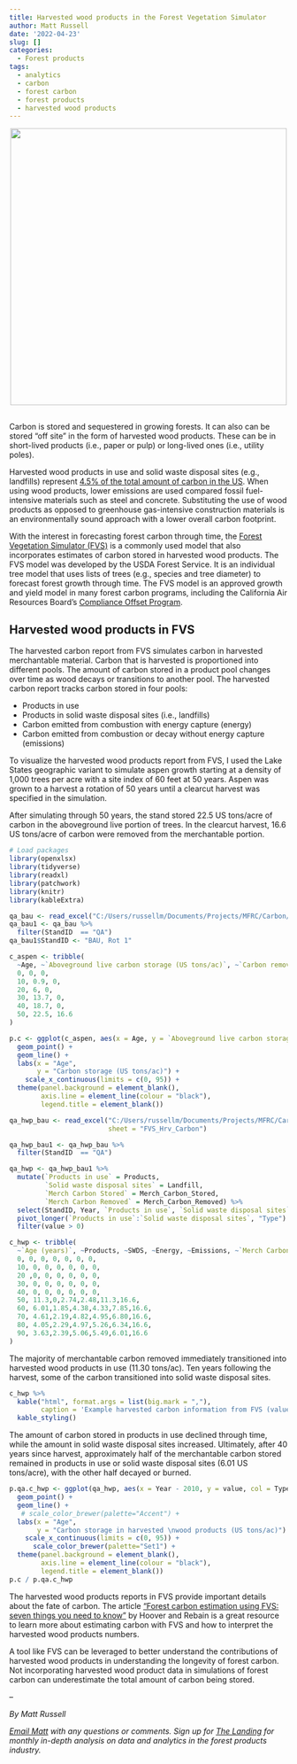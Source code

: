 ```yaml
---
title: Harvested wood products in the Forest Vegetation Simulator
author: Matt Russell
date: '2022-04-23'
slug: []
categories:
  - Forest products
tags:
  - analytics
  - carbon
  - forest carbon
  - forest products
  - harvested wood products
---
```


<center>

![](wood.jpg){width=500px}

</center>

##

Carbon is stored and sequestered in growing forests. It can also can be stored “off site” in the form of harvested wood products. These can be in short-lived products (i.e., paper or pulp) or long-lived ones (i.e., utility poles). 

Harvested wood products in use and solid waste disposal sites (e.g., landfills) represent [4.5% of the total amount of carbon in the US](https://arbor-analytics.com/post/2021-05-15-harvested-wood-products-an-increasing-contributor-to-us-carbon-storage/). When using wood products, lower emissions are used compared fossil fuel-intensive materials such as steel and concrete. Substituting the use of wood products as opposed to greenhouse gas-intensive construction materials is an environmentally sound approach with a lower overall carbon footprint.

With the interest in forecasting forest carbon through time, the [Forest Vegetation Simulator (FVS)](https://www.fs.fed.us/fvs/) is a commonly used model that also incorporates estimates of carbon stored in harvested wood products. The FVS model was developed by the USDA Forest Service. It is an individual tree model that uses lists of trees (e.g., species and tree diameter) to forecast forest growth through time. The FVS model is an approved growth and yield model in many forest carbon programs, including the California Air Resources Board’s [Compliance Offset Program](https://ww2.arb.ca.gov/our-work/programs/compliance-offset-program/compliance-offset-protocols/us-forest-projects/models).  

## Harvested wood products in FVS

The harvested carbon report from FVS simulates carbon in harvested merchantable material. Carbon that is harvested is proportioned into different pools. The amount of carbon stored in a product pool changes over time as wood decays or transitions to another pool. The harvested carbon report tracks carbon stored in four pools:

* Products in use
* Products in solid waste disposal sites (i.e., landfills)
* Carbon emitted from combustion with energy capture (energy)
* Carbon emitted from combustion or decay without energy capture (emissions)

To visualize the harvested wood products report from FVS, I used the Lake States geographic variant to simulate aspen growth starting at a density of 1,000 trees per acre with a site index of 60 feet at 50 years. Aspen was grown to a harvest a rotation of 50 years until a clearcut harvest was specified in the simulation. 

After simulating through 50 years, the stand stored 22.5 US tons/acre of carbon in the aboveground live portion of trees. In the clearcut harvest, 16.6 US tons/acre of carbon were removed from the merchantable portion.

```r
# Load packages
library(openxlsx)
library(tidyverse)
library(readxl)
library(patchwork)
library(knitr)
library(kableExtra)
```


```r
qa_bau <- read_excel("C:/Users/russellm/Documents/Projects/MFRC/Carbon/Analysis/Aspen/qa_bau/FVSOut_QA_bau.xls", sheet = "FVS_Summary_East")
qa_bau1 <- qa_bau %>% 
  filter(StandID  == "QA")
qa_bau1$StandID <- "BAU, Rot 1"
```

```r
c_aspen <- tribble(
  ~Age, ~`Aboveground live carbon storage (US tons/ac)`, ~`Carbon removed (US tons/ac)`,
  0, 0, 0, 
  10, 0.9, 0,
  20, 6, 0,
  30, 13.7, 0,
  40, 18.7, 0,
  50, 22.5, 16.6
)

```

```r
p.c <- ggplot(c_aspen, aes(x = Age, y = `Aboveground live carbon storage (US tons/ac)`, col = "Aboveground live carbon")) +
  geom_point() +
  geom_line() +
  labs(x = "Age",
       y = "Carbon storage (US tons/ac)") +
    scale_x_continuous(limits = c(0, 95)) +
  theme(panel.background = element_blank(),
        axis.line = element_line(colour = "black"),
        legend.title = element_blank())
```

```r
qa_hwp_bau <- read_excel("C:/Users/russellm/Documents/Projects/MFRC/Carbon/Analysis/Aspen/qa_bau/FVSOut_QA_bau.xls", 
                         sheet = "FVS_Hrv_Carbon")

qa_hwp_bau1 <- qa_hwp_bau %>% 
  filter(StandID  == "QA")

qa_hwp <- qa_hwp_bau1 %>% 
  mutate(`Products in use` = Products,
         `Solid waste disposal sites` = Landfill,
         `Merch Carbon Stored` = Merch_Carbon_Stored,
         `Merch Carbon Removed` = Merch_Carbon_Removed) %>% 
  select(StandID, Year, `Products in use`, `Solid waste disposal sites`) %>% 
  pivot_longer(`Products in use`:`Solid waste disposal sites`, "Type") %>%
  filter(value > 0)

c_hwp <- tribble(
  ~`Age (years)`, ~Products, ~SWDS, ~Energy, ~Emissions, ~`Merch Carbon Stored`, ~`Merch Carbon Removed`,
  0, 0, 0, 0, 0, 0, 0,  
  10, 0, 0, 0, 0, 0, 0,  
  20 ,0, 0, 0, 0, 0, 0,  
  30, 0, 0, 0, 0, 0, 0,  
  40, 0, 0, 0, 0, 0, 0,  
  50, 11.3,0,2.74,2.48,11.3,16.6,
  60, 6.01,1.85,4.38,4.33,7.85,16.6,
  70, 4.61,2.19,4.82,4.95,6.80,16.6,
  80, 4.05,2.29,4.97,5.26,6.34,16.6,
  90, 3.63,2.39,5.06,5.49,6.01,16.6
)
```

The majority of merchantable carbon removed immediately transitioned into harvested wood products in use (11.30 tons/ac). Ten years following the harvest, some of the carbon transitioned into solid waste disposal sites.  

```r
c_hwp %>% 
  kable("html", format.args = list(big.mark = ","),
        caption = 'Example harvested carbon information from FVS (values in US tons/acre), with a clearcut harvest in aspen simulated at year 50.') %>%
  kable_styling()
```

The amount of carbon stored in products in use declined through time, while the amount in solid waste disposal sites increased. Ultimately, after 40 years since harvest, approximately half of the merchantable carbon stored remained in products in use or solid waste disposal sites (6.01 US tons/acre), with the other half decayed or burned. 

```r
p.qa.c_hwp <- ggplot(qa_hwp, aes(x = Year - 2010, y = value, col = Type)) +
  geom_point() +
  geom_line() +
   # scale_color_brewer(palette="Accent") +
  labs(x = "Age",
       y = "Carbon storage in harvested \nwood products (US tons/ac)") +
    scale_x_continuous(limits = c(0, 95)) +
      scale_color_brewer(palette="Set1") +
  theme(panel.background = element_blank(),
        axis.line = element_line(colour = "black"),
        legend.title = element_blank())
p.c / p.qa.c_hwp 
```

The harvested wood products reports in FVS provide important details about the fate of carbon. The article ["Forest carbon estimation using FVS: seven things you need to know"](https://www.fs.usda.gov/treesearch/pubs/37449) by Hoover and Rebain is a great resource to learn more about estimating carbon with FVS and how to interpret the harvested wood products numbers. 

A tool like FVS can be leveraged to better understand the contributions of harvested wood products in understanding the longevity of forest carbon. Not incorporating harvested wood product data in simulations of forest carbon can underestimate the total amount of carbon being stored. 

--

*By Matt Russell*

*[Email Matt](mailto:matt@arbor-analytics.com) with any questions or comments. Sign up for [The Landing](https://mailchi.mp/d96897dc0f46/arbor-analytics) for monthly in-depth analysis on data and analytics in the forest products industry.*